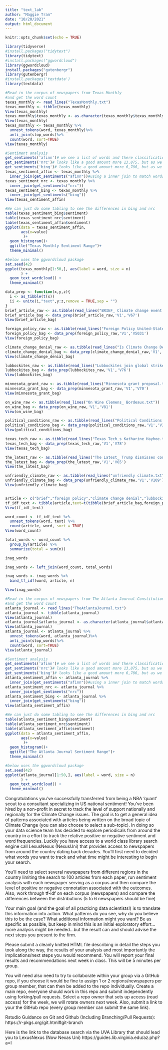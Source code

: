 ```yaml
---
title: "text_lab"
author: "Maggie Tran"
date: "10/20/2021"
output: html_document
---
```


```r
knitr::opts_chunk$set(echo = TRUE)
```

```r
library(tidyverse)
#install.packages("tidytext")
library(tidytext)
#install.packages("ggwordcloud")
library(ggwordcloud)
install.packages("gutenbergr") 
library(gutenbergr)
#install.packages('textdata')
library(textdata)
```

```r
#Read in the corpus of newspapers from Texas Monthly
#and get the word count
texas_monthly <- read_lines("TexasMonthly.txt")
texas_monthly <- tibble(texas_monthly)
View(texas_monthly)
texas_monthly$texas_monthly <- as.character(texas_monthly$texas_monthly)
View(texas_monthly)
texas_monthly <- texas_monthly %>%
  unnest_tokens(word, texas_monthly)%>%
  anti_join(stop_words)%>% 
  count(word, sort=TRUE)
View(texas_monthly)
```

```r
#Sentiment analysis
get_sentiments('afinn')# we see a list of words and there classification, 2,477 - not really that many overall. 
get_sentiments('nrc')# looks like a good amount more 13,875, but as we can see words are classified in several different categories. 
get_sentiments('bing')# looks like a good amount more 6,786, but as we can see just negative and positive. 
texas_sentiment_affin <- texas_monthly %>%
  inner_join(get_sentiments("afinn"))#using a inner join to match words and add the sentiment variable
texas_sentiment_nrc <- texas_monthly %>%
  inner_join(get_sentiments("nrc"))
texas_sentiment_bing <- texas_monthly %>%
  inner_join(get_sentiments("bing"))
View(texas_sentiment_affin)
```

```r
#We can just do some tabling to see the differences in bing and nrc
table(texas_sentiment_bing$sentiment)
table(texas_sentiment_nrc$sentiment)
table(texas_sentiment_affin$sentiment)
ggplot(data = texas_sentiment_affin, 
       aes(x=value)
        )+
  geom_histogram()+
  ggtitle("Texas Monthly Sentiment Range")+
  theme_minimal()

#below uses the ggwordcloud package
set.seed(42)
ggplot(texas_monthly[1:50,], aes(label = word, size = n)
       ) +
  geom_text_wordcloud() +
  theme_minimal()
```

```r
data_prep <- function(x,y,z){
  i <- as_tibble(t(x))
  ii <- unite(i,"text",y:z,remove = TRUE,sep = "")
}
brief_article_raw <- as.tibble(read_lines("BRIEF_ Climate change event scheduled for Saturday.txt"))
brief_article_bag <- data_prep(brief_article_raw,'V1','V67')
View(brief_article_bag)

foreign_policy_raw <- as.tibble(read_lines("Foreign Policy United-States.txt"))
foreign_policy_bag <- data_prep(foreign_policy_raw,'V1','V5031')
View(foreign_policy_bag)

climate_change_denial_raw <- as.tibble(read_lines("Is Climate Change Denial Thawing in Texas.txt"))
climate_change_denial_bag <- data_prep(climate_change_denial_raw,'V1','V92')
View(climate_change_denial_bag)

lubbockites_raw <- as.tibble(read_lines("Lubbockites join global strikes.txt"))
lubbockites_bag <- data_prep(lubbockites_raw,'V1','V76')
View(lubbockites_bag)

minnesota_grant_raw <- as.tibble(read_lines("Minnesota grant proposal.txt"))
minnesota_grant_bag <- data_prep(minnesota_grant_raw,'V1','V70')
View(minnesota_grant_bag)

on_wine_raw <- as.tibble(read_lines("On Wine Clemens_ Bordeaux.txt"))
on_wine_bag <- data_prep(on_wine_raw,'V1','V81')
View(on_wine_bag)

political_conditions_raw <- as.tibble(read_lines("Political Conditions Tuvalu.txt"))
political_conditions_bag <- data_prep(political_conditions_raw,'V1','V330')
View(political_conditions_bag)

texas_tech_raw <- as.tibble(read_lines("Texas Tech_s Katharine Hayhoe.txt"))
texas_tech_bag <- data_prep(texas_tech_raw,'V1','V78')
View(texas_tech_bag)

the_latest_raw <- as.tibble(read_lines("The Latest_ Trump dismisses concerns.txt"))
the_latest_bag <- data_prep(the_latest_raw,'V1','V65')
View(the_latest_bag)

unfriendly_climate_raw <- as.tibble(read_lines("unfriendly climate.txt"))
unfriendly_climate_bag <- data_prep(unfriendly_climate_raw,'V1','V109')
View(unfriendly_climate_bag)


article <- c("brief","foreign policy","climate change denial","lubbockites","minnesota grant","on wine","political_conditions","texas_tech","the_latest","unfriendly climate")
tf_idf_text <- tibble(article,text=t(tibble(brief_article_bag,foreign_policy_bag,climate_change_denial_bag,lubbockites_bag,minnesota_grant_bag,on_wine_bag,political_conditions_bag,texas_tech_bag,the_latest_bag,unfriendly_climate_bag,.name_repair = "universal")))
View(tf_idf_text)

word_count <- tf_idf_text %>%
  unnest_tokens(word, text) %>%
  count(article, word, sort = TRUE)
View(word_count)

total_words <- word_count %>% 
  group_by(article) %>% 
  summarize(total = sum(n))

inag_words

inag_words <- left_join(word_count, total_words)

inag_words <- inag_words %>%
  bind_tf_idf(word, article, n)

View(inag_words)
```











```r
#Read in the corpus of newspapers from The Atlanta Journal-Constitution
#and get the word count
atlanta_journal <- read_lines("TheAtlantaJournal.txt")
atlanta_journal <- tibble(atlanta_journal)
View(atlanta_journal)
atlanta_journal$atlanta_journal <- as.character(atlanta_journal$atlanta_journal)
View(atlanta_journal)
atlanta_journal <- atlanta_journal %>%
  unnest_tokens(word, atlanta_journal)%>%
  anti_join(stop_words)%>% 
  count(word, sort=TRUE)
View(atlanta_journal)
```

```r
#Sentiment analysis
get_sentiments('afinn')# we see a list of words and there classification, 2,477 - not really that many overall. 
get_sentiments('nrc')# looks like a good amount more 13,875, but as we can see words are classified in several different categories. 
get_sentiments('bing')# looks like a good amount more 6,786, but as we can see just negative and positive. 
atlanta_sentiment_affin <- atlanta_journal %>%
  inner_join(get_sentiments("afinn"))#using a inner join to match words and add the sentiment variable
atlanta_sentiment_nrc <- atlanta_journal %>%
  inner_join(get_sentiments("nrc"))
atlanta_sentiment_bing <- atlanta_journal %>%
  inner_join(get_sentiments("bing"))
View(atlanta_sentiment_affin)
```

```r
#We can just do some tabling to see the differences in bing and nrc
table(atlanta_sentiment_bing$sentiment)
table(atlanta_sentiment_nrc$sentiment)
table(atlanta_sentiment_affin$sentiment)
ggplot(data = atlanta_sentiment_affin, 
       aes(x=value)
        )+
  geom_histogram()+
  ggtitle("The Atlanta Journal Sentiment Range")+
  theme_minimal()

#below uses the ggwordcloud package
set.seed(42)
ggplot(atlanta_journal[1:50,], aes(label = word, size = n)
       ) +
  geom_text_wordcloud() +
  theme_minimal()
```

Congratulations you've successfully transferred from being a NBA 'quant' scout to a consultant specializing in US national sentiment! You've been hired by a non-profit in secret to track the level of support nationally and regionally for the Climate Change issues. The goal is to get a general idea of patterns associated with articles being written on the broad topic of Climate Change (you can also choose to select a sub-topic). In doing so your data science team has decided to explore periodicals from around the country in a effort to track the relative positive or negative sentiment and word frequencies. Luckily you have access to a world class library search engine call LexusNexus (NexusUni) that provides access to newspapers from around the country dating back decades. You'll first need to decided what words you want to track and what time might be interesting to begin your search. 

You'll need to select several newspapers from different regions in the country limiting the search to 100 articles from each paper, run sentiment analysis with each newspaper serving as a corpus and then compare the level of positive or negative connotation associated with the outcomes. Also, work through tf-idf on each corpus (newspapers) and compare the differences between the distributions (5 to 6 newspapers should be fine)

Your main goal (and the goal of all practicing data scientists!) is to translate this information into action. What patterns do you see, why do you believe this to be the case? What additional information might you want? Be as specific as possible, but keep in mind this is an initial exploratory effort...more analysis might be needed...but the result can and should advise the next steps you present to the firm. 


Please submit a cleanly knitted HTML file describing in detail the steps you 
took along the way, the results of your analysis and most importantly the implications/next steps you would recommend.  You will report your final 
results and recommendations next week in class. This will be 5 minutes per group. 

You will need also need to try to collaborate within your group via a GitHub repo, if you choose it would be fine to assign 1 or 2 regions/newspapers per group member, that can then be added to the repo individually. Create a main repo, everyone should work in this repo and submit independently using forking/pull requests. Select a repo owner that sets up access (read access) for the week, we will rotate owners next week. 
Also, submit a link to your the GitHub repo (every group member can submit the same link). 


Rstudio Guidance on Git and Github (Including Branching/Pull Requests): https://r-pkgs.org/git.html#git-branch


Here is the link to the database search via the UVA Library that should lead you to LexusNexus (Now Nexas Uni)
https://guides.lib.virginia.edu/az.php?a=l
